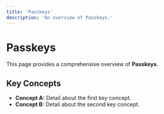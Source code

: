 ```yaml
---
title: 'Passkeys'
description: 'An overview of Passkeys.'
---
```


# Passkeys

This page provides a comprehensive overview of **Passkeys**.

## Key Concepts

* **Concept A:** Detail about the first key concept.
* **Concept B:** Detail about the second key concept.

